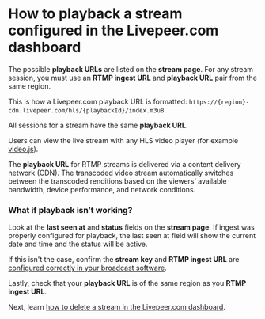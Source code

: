 
<DocsLayout title="How to playback a stream configured in the Livepeer.com dashboard - Livepeer.com" description="How to playback a stream configured in the Livepeer.com dashboard">

# How to playback a stream configured in the Livepeer.com dashboard

The possible **playback URLs** are listed on the **stream page**. For any stream
session, you must use an **RTMP ingest URL** and **playback URL** pair from the
same region.

This is how a Livepeer.com playback URL is formatted:
`https://{region}-cdn.livepeer.com/hls/{playbackId}/index.m3u8`.

All sessions for a stream have the same **playback URL**.

Users can view the live stream with any HLS video player (for example
[video.js](https://videojs.github.io/videojs-contrib-hls/)).

The **playback URL** for RTMP streams is delivered via a content delivery
network (CDN). The transcoded video stream automatically switches between the
transcoded renditions based on the viewers’ available bandwidth, device
performance, and network conditions.

### What if playback isn’t working?

Look at the **last seen at** and **status** fields on the **stream page**. If
ingest was properly configured for playback, the last seen at field will show
the current date and time and the status will be active.

If this isn't the case, confirm the **stream key** and **RTMP ingest URL** are
[configured correctly in your broadcast software](/docs/guides/dashboard/broadcast-a-stream-session).

Lastly, check that your **playback URL** is of the same region as you **RTMP
ingest URL**.

Next, learn
[how to delete a stream in the Livepeer.com dashboard](/docs/guides/dashboard/delete-a-stream).

</DocsLayout>
